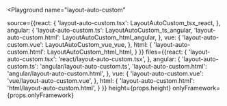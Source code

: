 

<Playground
  name="layout-auto-custom"
  
  source={{react: {
             'layout-auto-custom.tsx': LayoutAutoCustom_tsx_react,
           },
           angular: {
             'layout-auto-custom.ts': LayoutAutoCustom_ts_angular,
             'layout-auto-custom.html': LayoutAutoCustom_html_angular,
           },
           vue: {
             'layout-auto-custom.vue': LayoutAutoCustom_vue_vue,
           },
           html: {
             'layout-auto-custom.html': LayoutAutoCustom_html_html,
           }
}}
  files={{react: {
            'layout-auto-custom.tsx': 'react/layout-auto-custom.tsx',
          },
          angular: {
            'layout-auto-custom.ts': 'angular/layout-auto-custom.ts',
            'layout-auto-custom.html': 'angular/layout-auto-custom.html',
          },
          vue: {
            'layout-auto-custom.vue': 'vue/layout-auto-custom.vue',
          },
          html: {
            'layout-auto-custom.html': 'html/layout-auto-custom.html',
          }
}}
  height={props.height}
  onlyFramework={props.onlyFramework}
></Playground>
